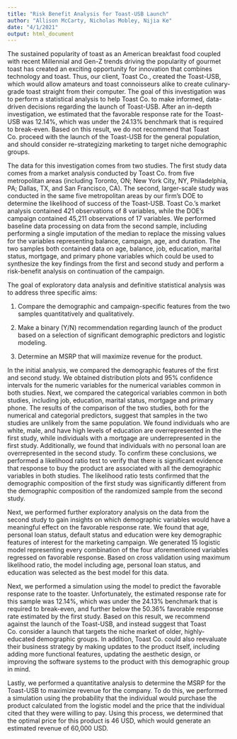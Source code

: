 ```yaml
---
title: "Risk Benefit Analysis for Toast-USB Launch"
author: "Allison McCarty, Nicholas Mobley, Nijia Ke"
date: "4/1/2021"
output: html_document
---
```


The sustained popularity of toast as an American breakfast food coupled with recent Millennial and Gen-Z trends driving the popularity of gourmet toast has created an exciting opportunity for innovation that combines technology and toast. Thus, our client, Toast Co., created the Toast-USB, which would allow amateurs and toast connoisseurs alike to create culinary-grade toast straight from their computer. The goal of this investigation was to perform a statistical analysis to help Toast Co. to make informed, data-driven decisions regarding the launch of Toast-USB.  After an in-depth investigation, we estimated that the favorable response rate for the Toast-USB was 12.14%, which was under the 24.13% benchmark that is required to break-even. Based on this result, we do not recommend that Toast Co. proceed with the launch of the Toast-USB for the general population, and should consider re-strategizing marketing to target niche demographic groups.

The data for this investigation comes from two studies.  The first study data comes from a market analysis conducted by Toast Co. from five metropolitan areas (including Toronto, ON; New York City, NY, Philadelphia, PA; Dallas, TX, and San Francisco, CA).  The second, larger-scale study was conducted in the same five metropolitan areas by our firm’s DOE to determine the likelihood of success of the Toast-USB.  Toast Co.’s market analysis contained 421 observations of 8 variables, while the DOE’s campaign contained 45,211 observations of 17 variables.  We performed baseline data processing on data from the second sample, including performing a single imputation of the median to replace the missing values for the variables representing balance, campaign, age, and duration.  The two samples both contained data on age, balance, job, education, marital status, mortgage, and primary phone variables which could be used to synthesize the key findings from the first and second study and perform a risk-benefit analysis on continuation of the campaign.

The goal of exploratory data analysis and definitive statistical analysis was to address three specific aims:

1.	Compare the demographic and campaign-specific features from the two samples quantitatively and qualitatively.


2.	Make a binary (Y/N) recommendation regarding launch of the product based on a selection of significant demographic predictors and logistic modeling.


3.	Determine an MSRP that will maximize revenue for the product.


In the initial analysis, we compared the demographic features of the first and second study. We obtained distribution plots and 95% confidence intervals for the numeric variables for the numerical variables common in both studies.  Next, we compared the categorical variables common in both studies, including job, education, marital status, mortgage and primary phone.  The results of the comparison of the two studies, both for the numerical and categorial predictors, suggest that samples in the two studies are unlikely from the same population.  We found individuals who are white, male, and have high levels of education are overrepresented in the first study, while individuals with a mortgage are underrepresented in the first study. Additionally, we found that individuals with no personal loan are overrepresented in the second study.  To confirm these conclusions, we performed a likelihood ratio test to verify that there is significant evidence that response to buy the product are associated with all the demographic variables in both studies.  The likelihood ratio tests confirmed that the demographic composition of the first study was significantly different from the demographic composition of the randomized sample from the second study.

Next, we performed further exploratory analysis on the data from the second study to gain insights on which demographic variables would have a meaningful effect on the favorable response rate.  We found that age, personal loan status, default status and education were key demographic features of interest for the marketing campaign.  We generated 15 logistic model representing every combination of the four aforementioned variables regressed on favorable response.  Based on cross validation using maximum likelihood ratio, the model including age, personal loan status, and education was selected as the best model for this data.

Next, we performed a simulation using the model to predict the favorable response rate to the toaster.  Unfortunately, the estimated response rate for this sample was 12.14%, which was under the 24.13% benchmark that is required to break-even, and further below the 50.36% favorable response rate estimated by the first study.  Based on this result, we recommend against the launch of the Toast-USB, and instead suggest that Toast Co. consider a launch that targets the niche market of older, highly-educated demographic groups.  In addition, Toast Co. could also reevaluate their business strategy by making updates to the product itself, including adding more functional features, updating the aesthetic design, or improving the software systems to the product with this demographic group in mind.

Lastly, we performed a quantitative analysis to determine the MSRP for the Toast-USB to maximize revenue for the company.  To do this, we performed a simulation using the probability that the individual would purchase the product calculated from the logistic model and the price that the individual cited that they were willing to pay. Using this process, we determined that the optimal price for this product is 46 USD, which would generate an estimated revenue of 60,000 USD.
